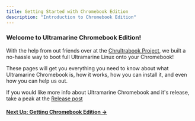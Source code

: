 ```yaml
---
title: Getting Started with Chromebook Edition
description: "Introduction to Chromebook Edition"
---
```



### Welcome to Ultramarine Chromebook Edition!

With the help from out friends over at the [Chrultrabook Project](https://docs.chrultrabook.com/), we built a no-hassle way to boot full Ultramarine Linux onto your Chromebook!

These pages will get you everything you need to know about what Ultramarine Chromebook is, how it works, how you can install it, and even how you can help us out.

If you would like more info about Ultramarine Chromebook and it's release, take a peak at the [Release post](link)

#### [Next Up: Getting Chromebook Edition →](getting)

